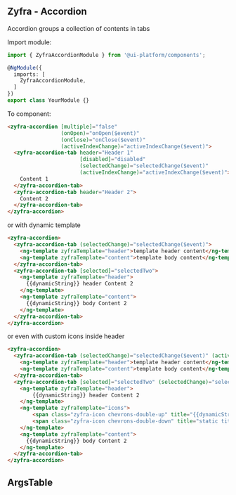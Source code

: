 
## Zyfra - Accordion

<Subtitle>Accordion groups a collection of contents in tabs</Subtitle>

Import module:

```typescript
import { ZyfraAccordionModule } from '@ui-platform/components';

@NgModule({
  imports: [
    ZyfraAccordionModule,
  ]
})
export class YourModule {}
```

To component:
```html
<zyfra-accordion [multiple]="false"
                 (onOpen)="onOpen($event)"
                 (onClose)="onClose($event)"
                 (activeIndexChange)="activeIndexChange($event)">
  <zyfra-accordion-tab header="Header 1"
                       [disabled]="disabled"
                       (selectedChange)="selectedChange($event)"
                       (activeIndexChange)="activeIndexChange($event)">
    Content 1
  </zyfra-accordion-tab>
  <zyfra-accordion-tab header="Header 2">
    Content 2
  </zyfra-accordion-tab>
</zyfra-accordion>
```

or with dynamic template

```html
<zyfra-accordion>
  <zyfra-accordion-tab (selectedChange)="selectedChange($event)">
    <ng-template zyfraTemplate="header">template header content</ng-template>
    <ng-template zyfraTemplate="content">template body content</ng-template>
  </zyfra-accordion-tab>
  <zyfra-accordion-tab [selected]="selectedTwo">
    <ng-template zyfraTemplate="header">
      {{dynamicString}} header Content 2
    </ng-template>
    <ng-template zyfraTemplate="content">
      {{dynamicString}} body Content 2
    </ng-template>
  </zyfra-accordion-tab>
</zyfra-accordion>
```

or even with custom icons inside header

```html
<zyfra-accordion>
  <zyfra-accordion-tab (selectedChange)="selectedChange($event)" (activeIndexChange)="activeIndexChange($event)">
    <ng-template zyfraTemplate="header">template header content</ng-template>
    <ng-template zyfraTemplate="content">template body content</ng-template>
  </zyfra-accordion-tab>
  <zyfra-accordion-tab [selected]="selectedTwo" (selectedChange)="selectedTwo = $event;selectedChange($event)">
    <ng-template zyfraTemplate="header">
        {{dynamicString}} header Content 2
    </ng-template>
    <ng-template zyfraTemplate="icons">
        <span class="zyfra-icon chevrons-double-up" title="{{dynamicString}} title"></span>
        <span class="zyfra-icon chevrons-double-down" title="static title"></span>
    </ng-template>
    <ng-template zyfraTemplate="content">
      {{dynamicString}} body Content 2
    </ng-template>
  </zyfra-accordion-tab>
</zyfra-accordion>
```

## ArgsTable

<ArgsTable of={ZyfraAccordionComponent} />
